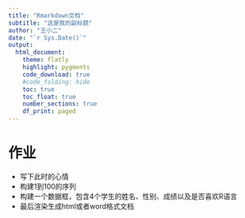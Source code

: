 ```yaml
---
title: "Rmarkdown文档"
subtitle: "这是我的副标题"
author: "王小二"
date: "`r Sys.Date()`"
output: 
  html_document:
    theme: flatly
    highlight: pygments
    code_download: true
    #code_folding: hide
    toc: true
    toc_float: true
    number_sections: true
    df_print: paged
---
```





# 作业

- 写下此时的心情
- 构建1到100的序列
- 构建一个数据框，包含4个学生的姓名、性别、成绩以及是否喜欢R语言
- 最后渲染生成html或者word格式文档
